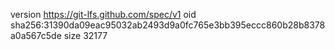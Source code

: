 version https://git-lfs.github.com/spec/v1
oid sha256:31390da09eac95032ab2493d9a0fc765e3bb395eccc860b28b8378a0a567c5de
size 32177
